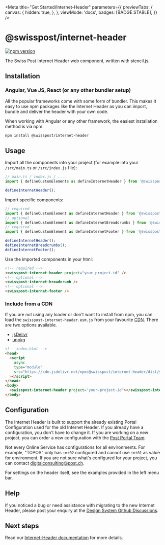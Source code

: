 
<Meta
  title="Get Started/Internet-Header"
  parameters={{
    previewTabs: {
      canvas: {
        hidden: true,
      },
    },
    viewMode: 'docs',
    badges: [BADGE.STABLE],
  }}
/>

# @swisspost/internet-header

[![npm version](https://badge.fury.io/js/@swisspost%2Finternet-header.svg)](https://badge.fury.io/js/@swisspost%2F2Finternet-header)

The Swiss Post Internet Header web component, written with stencil.js.

## Installation

### Angular, Vue JS, React (or any other bundler setup)

All the popular frameworks come with some form of bundler. This makes it easy to use npm packages like the Internet Header as you can import, bundle and deliver the header with your own code.

When working with Angular or any other framework, the easiest installation method is via npm.

```bash dark
npm install @swisspost/internet-header
```

## Usage

Import all the components into your project (for example into your `/src/main.ts` or `/src/index.js` file):

```typescript dark
// main.ts / index.js / ...
import { defineCustomElements as defineInternetHeader } from '@swisspost/internet-header';

defineInternetHeader();
```

Import specific components:

```typescript dark
// required
import { defineCustomElement as defineInternetHeader } from '@swisspost/internet-header/dist/components/swisspost-internet-header';
// optional
import { defineCustomElement as defineInternetBreadcrumbs } from '@swisspost/internet-header/dist/components/swisspost-internet-breadcrumbs';
// required
import { defineCustomElement as defineInternetFooter } from '@swisspost/internet-header/dist/components/swisspost-internet-footer';

defineInternetHeader();
defineInternetBreadcrumbs();
defineInternetFooter();
```

Use the imported components in your html:

```html dark
<!-- required -->
<swisspost-internet-header project="your-project-id" />
<!-- optional -->
<swisspost-internet-breadcrumb />
<!-- optional -->
<swisspost-internet-footer />
```

### Include from a CDN

If you are not using any loader or don't want to install from npm, you can load the `swisspost-internet-header.esm.js` from your favourite [CDN](https://en.wikipedia.org/wiki/Content_delivery_network). There are two options available.

- [jsDelivr](https://www.jsdelivr.com/)
- [unpkg](https://unpkg.com/)

```html dark
<!-- index.html -->
<head>
  <script
    async
    type="module"
    src="https://cdn.jsdelivr.net/npm/@swisspost/internet-header/dist/swisspost-internet-header/swisspost-internet-header.esm.js"
  ></script>
</head>
<body>
  <swisspost-internet-header project="your-project-id"></swisspost-internet-header>
</body>
```

## Configuration

The Internet Header is built to support the already existing Portal Configuration used for the old Internet Header. If you already have a configuration, you don't have to change it. If you are working on a new project, you can order a new configuration with the [Post Portal Team](mailto:digitalconsulting@post.ch).

Not every Online Service has configurations for all environments. For example, "TOPOS" only has `int02` configured and cannot use `int01` as value for environment. If you are not sure what's configured for your project, you can contact [digitalconsulting@post.ch](mailto:digitalconsulting@post.ch).

For settings on the header itself, see the examples provided in the left menu bar.

## Help

If you noticed a bug or need assistance with migrating to the new Internet Header, please post your enquiry at the [Design System Github Discussions](https://github.com/swisspost/design-system/discussions/categories/q-a).

## Next steps

Read our [Internet-Header documentation](/?path=/docs/components-internet-header-header--default) for more details.
